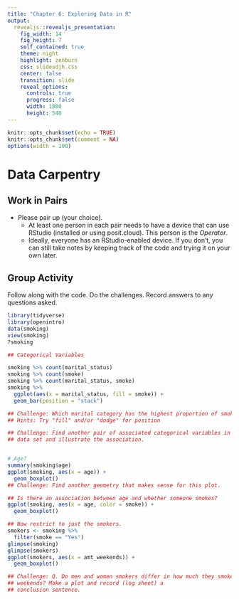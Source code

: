 ```yaml
---
title: "Chapter 6: Exploring Data in R"
output: 
  revealjs::revealjs_presentation:
    fig_width: 14 
    fig_height: 7
    self_contained: true
    theme: night
    highlight: zenburn
    css: slidesdjh.css
    center: false
    transition: slide
    reveal_options:
      controls: true
      progress: false
      width: 1080
      height: 540
---
```


```r
knitr::opts_chunk$set(echo = TRUE)
knitr::opts_chunk$set(comment = NA)
options(width = 100)
```

# Data Carpentry

## Work in Pairs

- Please pair up (your choice).
    - At least one person in each pair needs to have a device that can use RStudio (installed or using posit.cloud). This person is the *Operator*.
    - Ideally, everyone has an RStudio-enabled device. If you don't, you can still take notes by keeping track of the code and trying it on your own later.
    
## Group Activity

Follow along with the code. Do the challenges. Record answers to any questions asked.

```r
library(tidyverse)
library(openintro)
data(smoking)
view(smoking)
?smoking

## Categorical Variables

smoking %>% count(marital_status)
smoking %>% count(smoke)
smoking %>% count(marital_status, smoke)
smoking %>%
  ggplot(aes(x = marital_status, fill = smoke)) +
  geom_bar(position = "stack")

## Challenge: Which marital category has the highest proportion of smokers?
## Hints: Try "fill" and/or "dodge" for position

## Challenge: Find another pair of associated categorical variables in this
## data set and illustrate the association.


# Age?
summary(smoking$age)
ggplot(smoking, aes(x = age)) +
  geom_boxplot()
## Challenge: Find another geometry that makes sense for this plot.

## Is there an association between age and whether someone smokes?
ggplot(smoking, aes(x = age, color = smoke)) +
  geom_boxplot()

## Now restrict to just the smokers.
smokers <- smoking %>%
  filter(smoke == "Yes")
glimpse(smoking)
glimpse(smokers)
ggplot(smokers, aes(x = amt_weekends)) +
  geom_boxplot()

## Challenge: Q. Do men and women smokers differ in how much they smoke on 
## weekends? Make a plot and record (log sheet) a
## conclusion sentence.
```

